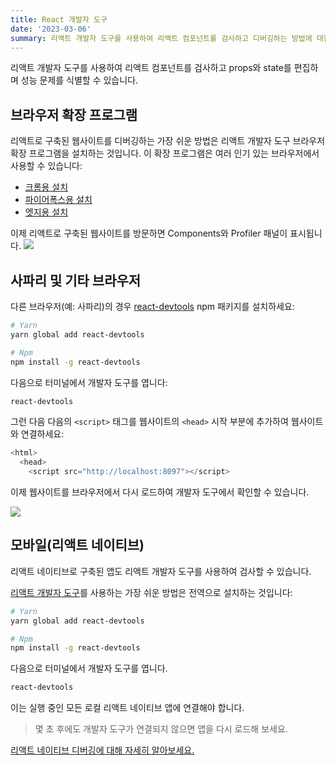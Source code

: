 ```yaml
---
title: React 개발자 도구
date: '2023-03-06'
summary: 리액트 개발자 도구를 사용하여 리액트 컴포넌트를 검사하고 디버깅하는 방법에 대한 정보가 담긴 문서입니다.
---
```

<TOCInline toc={props.toc} asDisclosure />


리액트 개발자 도구를 사용하여 리액트 컴포넌트를 검사하고 props와 state를 편집하며 성능 문제를 식별할 수 있습니다.

## 브라우저 확장 프로그램

리액트로 구축된 웹사이트를 디버깅하는 가장 쉬운 방법은 리액트 개발자 도구 브라우저 확장 프로그램을 설치하는 것입니다. 이 확장 프로그램은 여러 인기 있는 브라우저에서 사용할 수 있습니다:

* [크롬용 설치](https://chrome.google.com/webstore/detail/react-developer-tools/fmkadmapgofadopljbjfkapdkoienihi?hl=en)
* [파이어폭스용 설치](https://addons.mozilla.org/en-US/firefox/addon/react-devtools/)
* [엣지용 설치](https://microsoftedge.microsoft.com/addons/detail/react-developer-tools/gpphkfbcpidddadnkolkpfckpihlkkil)

이제 리액트로 구축된 웹사이트를 방문하면 Components와 Profiler 패널이 표시됩니다.
![](https://react.dev/images/docs/react-devtools-extension.png)

## 사파리 및 기타 브라우저

다른 브라우저(예: 사파리)의 경우 [react-devtools](https://www.npmjs.com/package/react-devtools) npm 패키지를 설치하세요:

```bash
# Yarn
yarn global add react-devtools

# Npm
npm install -g react-devtools
```

다음으로 터미널에서 개발자 도구를 엽니다:

```bash
react-devtools
```

그런 다음 다음의 `<script>` 태그를 웹사이트의 `<head>` 시작 부분에 추가하여 웹사이트와 연결하세요:

```javascript
<html>
  <head>
    <script src="http://localhost:8097"></script>
```
이제 웹사이트를 브라우저에서 다시 로드하여 개발자 도구에서 확인할 수 있습니다.

![](https://react.dev/images/docs/react-devtools-standalone.png)

## 모바일(리액트 네이티브)

리액트 네이티브로 구축된 앱도 리액트 개발자 도구를 사용하여 검사할 수 있습니다.

[리액트 개발자 도구](https://reactnative.dev)를 사용하는 가장 쉬운 방법은 전역으로 설치하는 것입니다:

```bash
# Yarn
yarn global add react-devtools

# Npm
npm install -g react-devtools
```
다음으로 터미널에서 개발자 도구를 엽니다.

```bash
react-devtools
```

이는 실행 중인 모든 로컬 리액트 네이티브 앱에 연결해야 합니다.

> 몇 초 후에도 개발자 도구가 연결되지 않으면 앱을 다시 로드해 보세요.

[리액트 네이티브 디버깅에 대해 자세히 알아보세요.](https://reactnative.dev/docs/debugging)
